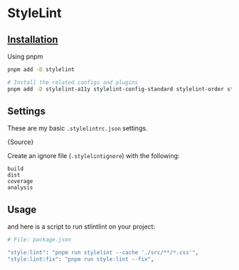 
# StyleLint

## [Installation](https://stylelint.io/user-guide/get-started)

Using pnpm

```sh
pnpm add -D stylelint

# Install the related configs and plugins
pnpm add -D stylelint-a11y stylelint-config-standard stylelint-order stylelint-plugin-defensive-css stylelint-use-logical-spec
```

## Settings

These are my basic `.stylelintrc.json` settings.

<CodeBlock language="json">{Source}</CodeBlock>

Create an ignore file (`.stylelintignore`) with the following:

```
build
dist
coverage
analysis
```

## Usage

and here is a script to run stlintlint on your project:

```sh
# File: package.json

"style:lint": "pnpm run stylelint --cache './src/**/*.css'",
"style:lint:fix": "pnpm run style:lint --fix",
```

